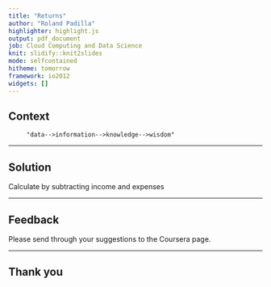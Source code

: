 ```yaml
---
title: "Returns"
author: "Roland Padilla"
highlighter: highlight.js
output: pdf_document
job: Cloud Computing and Data Science
knit: slidify::knit2slides
mode: selfcontained
hitheme: tomorrow 
framework: io2012
widgets: []
---
```


## Context

         "data-->information-->knowledge-->wisdom"

---

## Solution

Calculate by subtracting income and expenses

---

## Feedback

Please send through your suggestions to the Coursera page.

---

## Thank you


